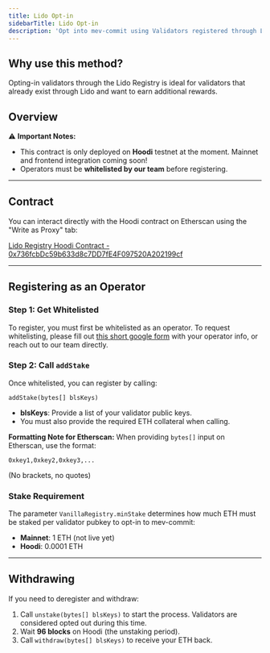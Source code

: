 ```yaml
---
title: Lido Opt-in
sidebarTitle: Lido Opt-in
description: 'Opt into mev-commit using Validators registered through Lido.'
---
```


## Why use this method?

Opting-in validators through the Lido Registry is ideal for validators that already exist through Lido and want to earn additional rewards.

## Overview

⚠️ **Important Notes:**
- This contract is only deployed on **Hoodi** testnet at the moment. Mainnet and frontend integration coming soon!
- Operators must be **whitelisted by our team** before registering.

---

## Contract

You can interact directly with the Hoodi contract on Etherscan using the "Write as Proxy" tab:

[Lido Registry Hoodi Contract - 0x736fcbDc59b633d8c7DD7fE4F097520A202199cf](https://hoodi.etherscan.io/address/0x736fcbDc59b633d8c7DD7fE4F097520A202199cf#writeProxyContract)


---

## Registering as an Operator

### Step 1: Get Whitelisted
To register, you must first be whitelisted as an operator. To request whitelisting, please fill out [this short google form](https://docs.google.com/forms/d/e/1FAIpQLSfIYZs1l7wqd6jkHHFZA8FQ6vg3T6KF6R_XBZsSGGbzN7q4Hg/viewform) with your operator info, or reach out to our team directly.

### Step 2: Call `addStake`
Once whitelisted, you can register by calling:

```solidity
addStake(bytes[] blsKeys)
```

- **blsKeys**: Provide a list of your validator public keys.
- You must also provide the required ETH collateral when calling.

**Formatting Note for Etherscan:** When providing `bytes[]` input on Etherscan, use the format:
```
0xkey1,0xkey2,0xkey3,...
```
(No brackets, no quotes)

### Stake Requirement
The parameter `VanillaRegistry.minStake` determines how much ETH must be staked per validator pubkey to opt-in to mev-commit:
- **Mainnet**: 1 ETH (not live yet)
- **Hoodi**: 0.0001 ETH

---

## Withdrawing

If you need to deregister and withdraw:
1. Call `unstake(bytes[] blsKeys)` to start the process. Validators are considered opted out during this time.
2. Wait **96 blocks** on Hoodi (the unstaking period).
3. Call `withdraw(bytes[] blsKeys)` to receive your ETH back.